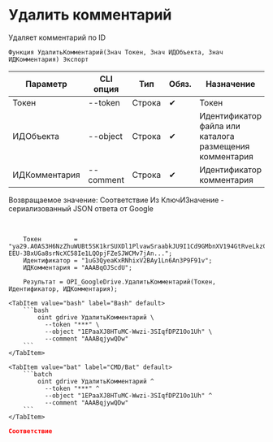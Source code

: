 ﻿---
sidebar_position: 4
description: Удалить комментарий и другие функции для работы с Google Drive в Открытом пакете интеграций - бесплатной open-source библиотеке интеграций для 1С:Предприятие 8, OneScript и CLI
keywords: [1C, 1С, 1С:Предприятие, 1С:Предприятие 8.3, API, Интеграция, Сервисы, Обмен, OneScript, CLI, Google Drive]
---


# Удалить комментарий
 Удаляет комментарий по ID



`Функция УдалитьКомментарий(Знач Токен, Знач ИДОбъекта, Знач ИДКомментария) Экспорт`

  | Параметр | CLI опция | Тип | Обяз. | Назначение |
  |-|-|-|-|-|
  | Токен | --token | Строка | &#x2714; | Токен |
  | ИДОбъекта | --object | Строка | &#x2714; | Идентификатор файла или каталога размещения комментария |
  | ИДКомментария | --comment | Строка | &#x2714; | Идентификатор комментария |

  
  Возвращаемое значение:   Соответствие Из КлючИЗначение - сериализованный JSON ответа от Google

<br/>




```bsl title="Пример использования для 1С:Предприятие/OneScript"
    Токен         = "ya29.A0AS3H6NzZhuWUBt5SK1krSUXDl1PlvawSraabkJU9I1Cd9GMbnXV194GtRveLkzC4TFqpg8CjFqwe1CqV-EEU-3BxUGa8srNcXC58Ie1LQOpjFZeSJWCMv7jAn...";
    Идентификатор = "1uG3QyeaKxRNhixV2BAy1Ln6An3P9F91v";
    ИДКомментария = "AAABqOJScdU";

    Результат = OPI_GoogleDrive.УдалитьКомментарий(Токен, Идентификатор, ИДКомментария);
```
    

 <Tabs>
  
    <TabItem value="bash" label="Bash" default>
        ```bash
            oint gdrive УдалитьКомментарий \
              --token "***" \
              --object "1EPaaXJ8HTuMC-Wwzi-3SIqfDPZ1Oo1Uh" \
              --comment "AAABqjywQDw"
        ```
    </TabItem>
  
    <TabItem value="bat" label="CMD/Bat" default>
        ```batch
            oint gdrive УдалитьКомментарий ^
              --token "***" ^
              --object "1EPaaXJ8HTuMC-Wwzi-3SIqfDPZ1Oo1Uh" ^
              --comment "AAABqjywQDw"
        ```
    </TabItem>
</Tabs>


```json title="Результат"
Соответствие
```
